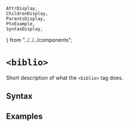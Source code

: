     AttrDisplay,
    ChildrenDisplay,
    ParentsDisplay,
    PtxExample,
    SyntaxDisplay,
} from "../../../components";

# `<biblio>`

Short description of what the `<biblio>` tag does.

## Syntax

<SyntaxDisplay name="biblio" />

## Examples

    